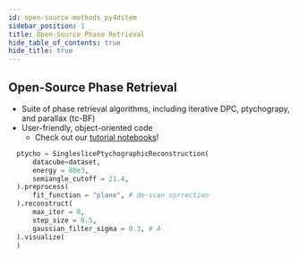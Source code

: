 ```yaml
---
id: open-source-methods_py4dstem
sidebar_position: 1
title: Open-Source Phase Retrieval
hide_table_of_contents: true
hide_title: true
---
```



## Open-Source Phase Retrieval

<Figure>
<Py4DSTEMImage width="100%" height="100%"/>
</Figure>

- Suite of phase retrieval algorithms, including iterative DPC, ptychograpy, and parallax (tc-BF)
- User-friendly, object-oriented code
  - Check out our [tutorial notebooks](https://github.com/py4dstem/py4DSTEM_tutorials/tree/main/notebooks)!  

```python  
  ptycho = SingleslicePtychographicReconstruction(
      datacube=dataset,
      energy = 80e3,
      semiangle_cutoff = 21.4,
  ).preprocess(
      fit_function = "plane", # de-scan correction
  ).reconstruct(
      max_iter = 8,
      step_size = 0.5,
      gaussian_filter_sigma = 0.3, # A
  ).visualize(
  )
```
